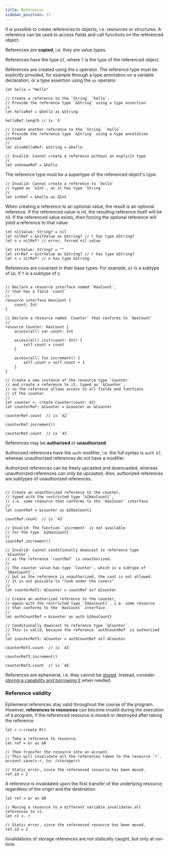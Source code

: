 ```yaml
---
title: References
sidebar_position: 17
---
```


It is possible to create references to objects, i.e. resources or structures.
A reference can be used to access fields and call functions on the referenced object.

References are **copied**, i.e. they are value types.

References have the type `&T`, where `T` is the type of the referenced object.

References are created using the `&` operator.
The reference type must be explicitly provided,
for example through a type annotation on a variable declaration,
or a type assertion using the `as` operator.

```cadence
let hello = "Hello"

// Create a reference to the `String` `hello`.
// Provide the reference type `&String` using a type assertion
//
let helloRef = &hello as &String

helloRef.length // is `5`

// Create another reference to the `String` `hello`.
// Provide the reference type `&String` using a type annotation instead
//
let alsoHelloRef: &String = &hello

// Invalid: Cannot create a reference without an explicit type
//
let unknownRef = &hello
```

The reference type must be a supertype of the referenced object's type.

```cadence
// Invalid: Cannot create a reference to `hello`
// typed as `&Int`, as it has type `String`
//
let intRef = &hello as &Int
```

When creating a reference to an optional value, the result is an optional reference.
If the referenced value is nil, the resulting reference itself will be nil.
If the referenced value exists, then forcing the optional reference will yield a reference to that value:

```cadence
let nilValue: String? = nil
let nilRef = &nilValue as &String? // r has type &String?
let n = nilRef! // error, forced nil value

let strValue: String? = ""
let strRef = &strValue as &String? // r has type &String?
let n = strRef! // n has type &String
```

References are covariant in their base types.
For example, `&T` is a subtype of `&U`, if `T` is a subtype of `U`.

```cadence

// Declare a resource interface named `HasCount`,
// that has a field `count`
//
resource interface HasCount {
    count: Int
}

// Declare a resource named `Counter` that conforms to `HasCount`
//
resource Counter: HasCount {
    access(all) var count: Int

    access(all) init(count: Int) {
        self.count = count
    }

    access(all) fun increment() {
        self.count = self.count + 1
    }
}

// Create a new instance of the resource type `Counter`
// and create a reference to it, typed as `&Counter`,
// so the reference allows access to all fields and functions
// of the counter
//
let counter <- create Counter(count: 42)
let counterRef: &Counter = &counter as &Counter

counterRef.count  // is `42`

counterRef.increment()

counterRef.count  // is `43`
```

References may be **authorized** or **unauthorized**.

Authorized references have the `auth` modifier, i.e. the full syntax is `auth &T`,
whereas unauthorized references do not have a modifier.

Authorized references can be freely upcasted and downcasted,
whereas unauthorized references can only be upcasted.
Also, authorized references are subtypes of unauthorized references.

```cadence

// Create an unauthorized reference to the counter,
// typed with the restricted type `&{HasCount}`,
// i.e. some resource that conforms to the `HasCount` interface
//
let countRef = &counter as &{HasCount}

countRef.count  // is `43`

// Invalid: The function `increment` is not available
// for the type `&{HasCount}`
//
countRef.increment()

// Invalid: Cannot conditionally downcast to reference type `&Counter`,
// as the reference `countRef` is unauthorized.
//
// The counter value has type `Counter`, which is a subtype of `{HasCount}`,
// but as the reference is unauthorized, the cast is not allowed.
// It is not possible to "look under the covers"
//
let counterRef2: &Counter = countRef as? &Counter

// Create an authorized reference to the counter,
// again with the restricted type `{HasCount}`, i.e. some resource
// that conforms to the `HasCount` interface
//
let authCountRef = &counter as auth &{HasCount}

// Conditionally downcast to reference type `&Counter`.
// This is valid, because the reference `authCountRef` is authorized
//
let counterRef3: &Counter = authCountRef as? &Counter

counterRef3.count  // is `43`

counterRef3.increment()

counterRef3.count  // is `44`
```

References are ephemeral, i.e. they cannot be [stored](accounts#account-storage).
Instead, consider [storing a capability and borrowing it](capability-based-access-control) when needed.

### Reference validity

Ephemeral references stay valid throughout the course of the program.
However, **references to resources** can become invalid during the execution of a program,
if the referenced resource is moved or destroyed after taking the reference.

```cadence
let r <-create R()

// Take a reference to resource.
let ref = &r as &R

// Then transfer the resource into an account.
// This will invalidate all the references taken to the resource `r`.
account.save(<-r, to: /storage/r)

// Static error, since the referenced resource has been moved.
ref.id = 2
```

A reference is invalidated upon the first transfer of the underlying resource,
regardless of the origin and the destination.

```cadence
let ref = &r as &R

// Moving a resource to a different variable invalidates all references to it.
let r2 <- r

// Static error, since the referenced resource has been moved.
ref.id = 2
```

<Callout type="info">
Invalidations of storage references are not statically caught, but only at run-time.
</Callout>

